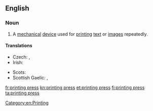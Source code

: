 ==English==
{{wikipedia}}

===Noun===
{{en-noun|sg=[[printing]] [[press]]|printing presses}}

# A [[mechanical]] [[device]] used for [[print]]ing [[text]] or [[image]]s repeatedly.

====Translations====
{{trans-top|machine for printing}}
* Czech: {{t-|cs|tiskárna|f}}, {{t-|cs|tiskový stroj|m}}
* Irish: {{t|ga|clóphreas|m}}
{{trans-mid}}
* Scots: {{tø|sco|prentin press|xs=Scots}}
* Scottish Gaelic: {{t-|gd|clò|m|xs=Scottish Gaelic}}, {{t-|gd|beart-chlò|f|xs=Scottish Gaelic}}
{{trans-bottom}}

[[Category:en:Printing]]

[[fr:printing press]]
[[kn:printing press]]
[[et:printing press]]
[[fi:printing press]]
[[ta:printing press]]